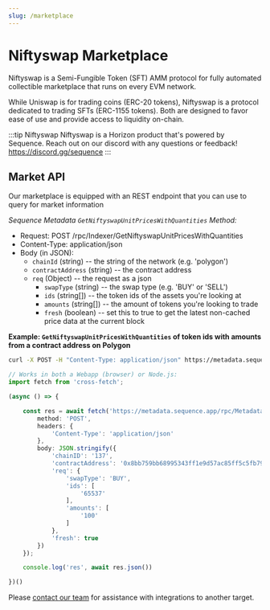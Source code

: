 ```yaml
---
slug: /marketplace
---
```



# Niftyswap Marketplace

Niftyswap is a Semi-Fungible Token (SFT) AMM protocol for fully automated collectible marketplace that runs on every EVM network.

While Uniswap is for trading coins (ERC-20 tokens), Niftyswap is a protocol dedicated to trading SFTs (ERC-1155 tokens). Both are designed to favor ease of use and provide access to liquidity on-chain.

:::tip Niftyswap
Niftyswap is a Horizon product that's powered by Sequence. Reach out on our discord with any questions or feedback! https://discord.gg/sequence
:::

## Market API

Our marketplace is equipped with an REST endpoint that you can use to query for market information

*Sequence Metadata `GetNiftyswapUnitPricesWithQuantities` Method:*

* Request: POST /rpc/Indexer/GetNiftyswapUnitPricesWithQuantities
* Content-Type: application/json
* Body (in JSON):
  * `chainId` (string) -- the string of the network (e.g. 'polygon')
  * `contractAddress` (string) -- the contract address
  * `req` (Object) -- the request as a json
    * `swapType` (string) -- the swap type (e.g. 'BUY' or 'SELL')
    * `ids` (string[]) -- the token ids of the assets you're looking at
    * `amounts` (string[]) -- the amount of tokens you're looking to trade
    * `fresh` (boolean) -- set this to true to get the latest non-cached price data at the current block

**Example: `GetNiftyswapUnitPricesWithQuantities` of token ids with amounts from a contract address on Polygon**

<Tabs>
<TabItem value="curl" label="curl">

```bash class=wrap
curl -X POST -H "Content-Type: application/json" https://metadata.sequence.app/rpc/Metadata/GetNiftyswapUnitPricesWithQuantities -d '{"chainID":"137","contractAddress":"0x8bb759bb68995343ff1e9d57ac85ff5c5fb79334","req":{"swapType":"BUY","ids":["65537"],"amounts":["100"]},"fresh":true}'
```

</TabItem>
<TabItem value="js" label="Javascript / Typescript">

```ts
// Works in both a Webapp (browser) or Node.js:
import fetch from 'cross-fetch';

(async () => {

    const res = await fetch('https://metadata.sequence.app/rpc/Metadata/GetNiftyswapUnitPricesWithQuantities', {
        method: 'POST',
        headers: {
            'Content-Type': 'application/json'
        },
        body: JSON.stringify({
            'chainID': '137',
            'contractAddress': '0x8bb759bb68995343ff1e9d57ac85ff5c5fb79334',
            'req': {
                'swapType': 'BUY',
                'ids': [
                    '65537'
                ],
                'amounts': [
                    '100'
                ]
            },
            'fresh': true
        })
    });

    console.log('res', await res.json())

})()
```
</TabItem>
<TabItem value="other" label="Other">

Please [contact our team](/support) for assistance with integrations to another target.

</TabItem>
</Tabs>